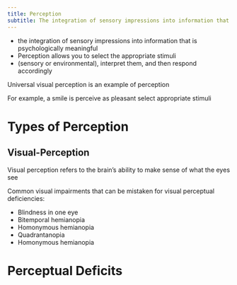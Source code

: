```yaml
---
title: Perception
subtitle: The integration of sensory impressions into information that is psychologically meaningful
---
```



- the integration of sensory impressions into information that is psychologically meaningful
- Perception allows you to select the appropriate stimuli
- (sensory or environmental), interpret them, and then respond accordingly

:::{.callout title="Example"}
Universal visual perception is an example of perception

For example, a smile is perceive as pleasant 
select appropriate stimuli
:::

# Types of Perception
## Visual-Perception {#visual-perception}

Visual perception refers to the brain’s ability to make sense of what the eyes see

:::{.callout-important}
Common visual impairments that can be mistaken for visual perceptual deficiencies:

- Blindness in one eye
- Bitemporal hemianopia
- Homonymous hemianopia
- Quadrantanopia
- Homonymous hemianopia
:::


# Perceptual Deficits


